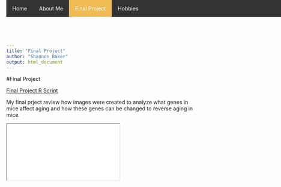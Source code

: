 ```yaml
---
title: "Final Project"
author: "Shannon Baker"
output: html_document
---
```


#Final Project

[Final Project R Script](https://github.com/ShannonBa/Data_Course_BAKER/blob/main/Final_Project/Final_Project_script.R)

My final prject review how images were created to analyze what genes in mice affect aging and how these genes can be changed to reverse aging in mice. 

<style>
  body {
    margin-top: 50px;
  }
 /*Navigation Panel*/
  /*Navigation panel position - ul, li, li a, and .active*/
    ul{
      list-style-type: none;
      margin: 0; /*Top Margine*/
      padding: 0; /*Padding of HOME from the edge*/
      overflow: hidden;
      background-color: #333;
      position: fixed;
      top: 0; /*Does Nothing*/
      width: 100%; /*Does Nothing*/
      }
    ul {
        position: fixed;
        top: 0; /*Does Nothing*/
        width: 85%; /*Adjusts the width of the background on the NAVIGATION BAR.*/
      }
    li {
        float: left;
      }
    li a {
        display: block;
        color: white;
        text-align: center;
        padding: 14px 16px;
        text-decoration: none;
      }
    li a:hover:not(.active) {
        background-color: #111;
      }
    .active {
        background-color: #F0BB53;
      }
</style>

<iframe id="Resume 2" src="document.pdf"></iframe>
  <ul>
    <li><a href="Index.html">Home</a></li>
    <li><a href="AboutMe.html">About Me</a></li>
    <li><a class="active" href="Final_Project.html">Final Project</a></li>
     <li><a href="hobbies.html">Hobbies</a></li>
  </ul>